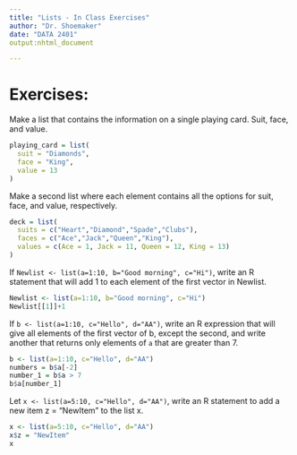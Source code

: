 ```yaml
---
title: "Lists - In Class Exercises"
author: "Dr. Shoemaker"
date: "DATA 2401"
output:nhtml_document

---
```


# Exercises: 

Make a list that contains the information on a single playing card. Suit, face, and value. 

```r
playing_card = list(
  suit = "Diamonds",
  face = "King",
  value = 13
)

```


Make a second list where each element contains all the options for suit, face, and value, respectively. 

```r
deck = list(
  suits = c("Heart","Diamond","Spade","Clubs"),
  faces = c("Ace","Jack","Queen","King"),
  values = c(Ace = 1, Jack = 11, Queen = 12, King = 13)
)

```


If `Newlist <- list(a=1:10, b="Good morning", c="Hi")`, write an R statement that will add 1 to each element of the first vector in Newlist.

```r
Newlist <- list(a=1:10, b="Good morning", c="Hi")
Newlist[[1]]+1

```

If `b <- list(a=1:10, c="Hello", d="AA")`, write an R expression that will give all elements of the first vector of b, except the second, and write another that returns only elements of `a` that are greater than 7.

```r
b <- list(a=1:10, c="Hello", d="AA")
numbers = b$a[-2]
number_1 = b$a > 7
b$a[number_1]

```

Let `x <- list(a=5:10, c="Hello", d="AA")`, write an R statement to add a new item z = "NewItem" to the list x.

```r
x <- list(a=5:10, c="Hello", d="AA") 
x$z = "NewItem"
x
```
